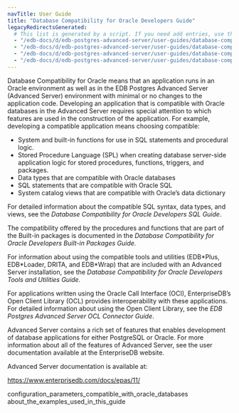```yaml
---
navTitle: User Guide
title: "Database Compatibility for Oracle Developers Guide"
legacyRedirectsGenerated:
  # This list is generated by a script. If you need add entries, use the `legacyRedirects` key.
  - "/edb-docs/d/edb-postgres-advanced-server/user-guides/database-compatibility-for-oracle-developers-guide/13/index.html"
  - "/edb-docs/d/edb-postgres-advanced-server/user-guides/database-compatibility-for-oracle-developers-guide/13/conclusion.html"
  - "/edb-docs/d/edb-postgres-advanced-server/user-guides/database-compatibility-for-oracle-developers-guide/13/genindex.html"
  - "/edb-docs/d/edb-postgres-advanced-server/user-guides/database-compatibility-for-oracle-developers-guide/13/introduction.html"
---
```


<div id="introduction" class="registered_link"></div>

Database Compatibility for Oracle means that an application runs in an Oracle environment as well as in the EDB Postgres Advanced Server (Advanced Server) environment with minimal or no changes to the application code. Developing an application that is compatible with Oracle databases in the Advanced Server requires special attention to which features are used in the construction of the application. For example, developing a compatible application means choosing compatible:

-   System and built-in functions for use in SQL statements and procedural logic.
-   Stored Procedure Language (SPL) when creating database server-side application logic for stored procedures, functions, triggers, and packages.
-   Data types that are compatible with Oracle databases
-   SQL statements that are compatible with Oracle SQL
-   System catalog views that are compatible with Oracle’s data dictionary

For detailed information about the compatible SQL syntax, data types, and views, see the *Database Compatibility for Oracle Developers SQL Guide*.

The compatibility offered by the procedures and functions that are part of the Built-in packages is documented in the *Database Compatibility for Oracle Developers Built-in Packages Guide.*

For information about using the compatible tools and utilities (EDB\*Plus, EDB\*Loader, DRITA, and EDB\*Wrap) that are included with an Advanced Server installation, see the *Database Compatibility for Oracle Developers Tools and Utilities Guide.*

For applications written using the Oracle Call Interface (OCI), EnterpriseDB’s Open Client Library (OCL) provides interoperability with these applications. For detailed information about using the Open Client Library, see the *EDB Postgres Advanced Server OCL Connector Guide*.

Advanced Server contains a rich set of features that enables development of database applications for either PostgreSQL or Oracle. For more information about all of the features of Advanced Server, see the user documentation available at the EnterpriseDB website.

Advanced Server documentation is available at:

<https://www.enterprisedb.com/docs/epas/11/>

<div class="toctree" maxdepth="3">

configuration_parameters_compatible_with_oracle_databases about_the_examples_used_in_this_guide

</div>
